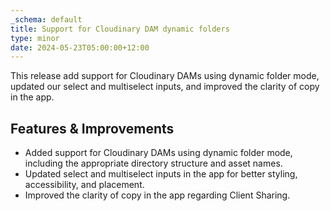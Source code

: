 ```yaml
---
_schema: default
title: Support for Cloudinary DAM dynamic folders
type: minor
date: 2024-05-23T05:00:00+12:00
---
```

This release add support for Cloudinary DAMs using dynamic folder mode, updated our select and multiselect inputs, and improved the clarity of copy in the app.

## Features & Improvements

* Added support for Cloudinary DAMs using dynamic folder mode, including the appropriate directory structure and asset names.
* Updated select and multiselect inputs in the app for better styling, accessibility, and placement.
* Improved the clarity of copy in the app regarding Client Sharing.